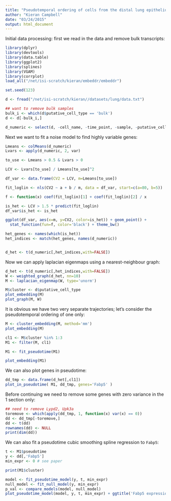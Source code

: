 ```yaml
---
title: "Pseudotemporal ordering of cells from the distal lung epithelium"
author: "Kieran Campbell"
date: "03/24/2015"
output: html_document
---
```


Initial data processing: first we read in the data and remove bulk transcripts:

```r
library(dplyr)
library(devtools)
library(data.table)
library(ggplot2)
library(splines)
library(VGAM)
library(corrplot)
load_all("/net/isi-scratch/kieran/embeddr/embeddr")

set.seed(123)
```

```r
d <- fread("/net/isi-scratch/kieran//datasets/lung/data.txt")

## want to remove bulk samples
bulk_i <- which(d$putative_cell_type == 'bulk')
d <- d[-bulk_i,]

d_numeric <- select(d, -cell_name, -time_point, -sample, -putative_cell_type)
```

Next we want to fit a noise model to find highly variable genes:
```r
Lmeans <- colMeans(d_numeric)
Lvars <- apply(d_numeric, 2, var)

to_use <- Lmeans > 0.5 & Lvars > 0 

LCV <- Lvars[to_use] / Lmeans[to_use]^2

df_var <- data.frame(CV2 = LCV, m=Lmeans[to_use])

fit_loglin <- nls(CV2 ~ a + b / m, data = df_var, start=c(a=80, b=5)) 

f <- function(x) coef(fit_loglin)[1] + coef(fit_loglin)[2] / x

is_het <- LCV > 1.5 * predict(fit_loglin)
df_var$is_het <- is_het

ggplot(df_var, aes(x=m, y=CV2, color=is_het)) + geom_point() +
  stat_function(fun=f, color='black') + theme_bw()

het_genes <- names(which(is_het))
het_indices <- match(het_genes, names(d_numeric))


d_het <- t(d_numeric[,het_indices,with=FALSE])
```

Now we can apply laplacian eigenmaps using a nearest-neighbour graph:

```r
d_het <- t(d_numeric[,het_indices,with=FALSE])
W <- weighted_graph(d_het, nn=10)
M <- laplacian_eigenmap(W, type='unorm')

M$cluster <- d$putative_cell_type
plot_embedding(M)
plot_graph(M, W)
```

It is obvious we have two very separate trajectories; let's consider the pseudotemporal ordering of one only:

```r
M <- cluster_embedding(M, method='mm')
plot_embedding(M)

cl1 <- M$cluster %in% 1:3
M1 <- filter(M, cl1)

M1 <- fit_pseudotime(M1)

plot_embedding(M1)
```

We can also plot genes in pseudotime:

```r
dd_tmp <- data.frame(d_het[,cl1])
plot_in_pseudotime( M1, dd_tmp, genes='Fabp5' )

```

Before continuing we need to remove some genes with zero variance in the 1 section only:
```r
## need to remove Lypd2, Upk3a
toremove <- which(apply(dd_tmp, 1, function(x) var(x) == 0))
dd <- dd_tmp[-toremove,]
dd <- t(dd)
rownames(dd) <- NULL
print(dim(dd))
```

We can also fit a pseudotime cubic smoothing spline regression to `Fabp5`:

```r
t <- M1$pseudotime
y <- dd[,'Fabp5']
min_expr <- 0 # see paper

print(M1$cluster)

model <- fit_pseudotime_model(y, t, min_expr)
null_model <- fit_null_model(y, min_expr)
p_val <- compare_models(model, null_model)
plot_pseudotime_model(model, y, t, min_expr) + ggtitle('Fabp5 expression in pseudotime')

```


